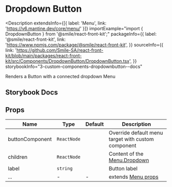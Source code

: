 # Dropdown Button

<Description
  extendsInfo={[{ label: 'Menu', link: 'https://v6.mantine.dev/core/menu/' }]}
  importExample="import { DropdownButton } from '@smile/react-front-kit';"
  packageInfo={{
    label: '@smile/react-front-kit',
    link: 'https://www.npmjs.com/package/@smile/react-front-kit',
  }}
  sourceInfo={{
    link: 'https://github.com/Smile-SA/react-front-kit/blob/main/packages/react-front-kit/src/Components/DropdownButton/DropdownButton.tsx',
  }}
  storybookInfo="3-custom-components-dropdownbutton--docs"
>
  Renders a Button with a connected dropdown Menu
</Description>

## Storybook Docs

<StorybookEmbed
  storyId="3-custom-components-dropdownbutton--docs"
  height="700"
/>

## Props

| Name            | Type        | Default | Description                                                       |
| --------------- | ----------- | ------- | ----------------------------------------------------------------- |
| buttonComponent | `ReactNode` |         | Override default menu target with custom component                |
| children        | `ReactNode` |         | Content of the [Menu.Dropdown](https://v6.mantine.dev/core/menu/) |
| label           | `string`    |         | Button label                                                      |
| ...             | -           | -       | extends [Menu props](https://v6.mantine.dev/core/menu/?t=props)   |
